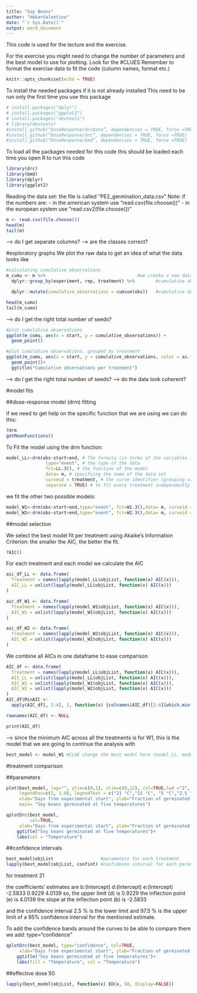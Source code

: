 ```yaml
---
title: "Soy Beans"
author: "Heba+Valentine"
date: "`r Sys.Date()`"
output: word_document
---
```


This code is used for the lecture and the exercise.

For the exercise you might need to change the number of parameters and the best model to use for plotting. Look for the #CLUES
Remember to format the exercise data to fit the code (column names, format etc.)

```r
knitr::opts_chunk$set(echo = TRUE)
```

To install the needed packages if it is not already installed
This need to be run only the first time you use this package
```r
# install.packages("dplyr")
# install.packages("ggplot2")
# install.packages("devtools")
# library(devtools)
#install_github(“DoseResponse/drcData”, dependencies = TRUE, force =TRUE)
#install_github(“DoseResponse/drc”, dependencies = TRUE, force =TRUE)
#install_github(“DoseResponse/bmd”, dependencies = TRUE, force =TRUE)
```

To load all the packages needed for this code
this should be loaded each time you open R to run this code
```r
library(drc)
library(bmd)
library(dplyr)
library(ggplot2)
```

Reading the data set: the file is called "PE2_germination_data.csv"
Note: if the numbers are:
  - in the american system use "read.csv(file.choose())"
  - in the european system use "read.csv2(file.choose())"

```r
m <- read.csv(file.choose())
head(m)
tail(m)
```
--> do I get separate columns?
--> are the classes correct?


#exploratory graphs
We plot the raw data to get an idea of what the data looks like
```r
#calculating cumulative observations
m_cumu <- m %>%                                   #we create a new dataframe with an extra column for cumulative observations
  dplyr::group_by(experiment, rep, treatment) %>%        #cumulative observations are grouped by factors (here we have three factors, this can be adjusted for more or less factors)

  dplyr::mutate(cumulative_observations = cumsum(obs))   #cumulative observations are stored in a new column

head(m_cumu)
tail(m_cumu)
```
--> do I get the right total number of seeds?

```r
#plot cumulative observations
ggplot(m_cumu, aes(x = start, y = cumulative_observations)) +
  geom_point()
```


```r
#plot cumulative observations, grouped by treatment
ggplot(m_cumu, aes(x = start, y = cumulative_observations, color = as.factor(treatment))) +
  geom_point()+
  ggtitle("Cumulative observations per treatment")
```
--> do I get the right total number of seeds?
--> do the data look coherent? 


#model fits

##dose-response model (drm) fitting

if we need to get help on the specific function that we are using we can do this:

```r
?drm
getMeanFunctions()
```

To Fit the model using the drm function:



```r
model_LL<-drm(obs~start+end, # The formula (in terms of the variables in the data)
               type="event", # the type of the data
               fct=LL.3(), # the function of the model                            #CLUE change the number of parameters here (LL.4(), LL.3(), LL.2())
               data= m, # specifying the name of the data set
               curveid = treatment, # the curve identifier (grouping variable)
               separate = TRUE) # to fit every treatment independently
```

we fit the other two possible models:

```r
model_W1<-drm(obs~start+end,type="event", fct=W1.3(),data= m, curveid = treatment, separate = TRUE)    #CLUE change the number of parameters here (W1.4(), W1.3(), W1.2())
model_W2<-drm(obs~start+end,type="event", fct=W2.3(),data= m, curveid = treatment, separate = TRUE)    #CLUE change the number of parameters here (W2.4(), W2.3(), W2.2())

```

##model selection

We select the best model fit per treatment using Akaike's Information Criterion: 
the smaller the AIC, the better the fit.
```r
?AIC()
```

For each treatment and each model we calculate the AIC
```r
aic_df_LL <- data.frame(
  Treatment = names(lapply(model_LL$objList, function(x) AIC(x))),
  AIC_LL = unlist(lapply(model_LL$objList, function(x) AIC(x)))
)

aic_df_W1 <- data.frame(
  Treatment = names(lapply(model_W1$objList, function(x) AIC(x))),
  AIC_W1 = unlist(lapply(model_W1$objList, function(x) AIC(x)))
)

aic_df_W2 <- data.frame(
  Treatment = names(lapply(model_W2$objList, function(x) AIC(x))),
  AIC_W2 = unlist(lapply(model_W2$objList, function(x) AIC(x)))
)
```

We combine all AICs in one dataframe to ease comparison 
```r
AIC_df <- data.frame(
  Treatment = names(lapply(model_LL$objList, function(x) AIC(x))),
  AIC_LL = unlist(lapply(model_LL$objList, function(x) AIC(x))),
  AIC_W1 = unlist(lapply(model_W1$objList, function(x) AIC(x))),
  AIC_W2 = unlist(lapply(model_W2$objList, function(x) AIC(x)))
)
AIC_df$MinAIC <- 
  apply(AIC_df[, 2:4], 1, function(x) {colnames(AIC_df)[2:4][which.min(x)]}) #we create a column that displays the name of the model with the lowest AIC

rownames(AIC_df) <- NULL

print(AIC_df)
```

--> since the minimum AIC across all the treatments is for W1, this is the model that we are going to continue the analysis with

```r
best_model <- model_W1 #CLUE change the best model here (model_LL, model_W1, model_W2)
```


#treatment comparison
  
##parameters
```r
plot(best_model, log="", ylim=c(0,1), xlim=c(0,12), col=TRUE,lwd ="2",  
     legendPos=c(2, 1.0), legendText = c("21 °C","15 °C", "5 °C","2.5 °C"),
     xlab="Days from experimental start", ylab="Fraction of germinated seeds",
     main= "Soy beans germinated at five temperatures")
```


```r
qplotDrc(best_model, 
         col=TRUE,
     xlab="Days from experimental start", ylab="Fraction of germinated seeds") +
    ggtitle("Soy beans germinated at five temperatures")+
    labs(col = "Temperature")
```

##confidence intervals
```r
best_model$objList                  #parameters for each treatment 
lapply(best_model$objList, confint) #confidence interval for each parameter for each treatment 
```
for treatment 21

the coefficients' estimates are b:(Intercept)  d:(Intercept)  e:(Intercept)  
                           -2.5833         0.9229         4.0139 
so, the upper limit (d) is 0.9229
the inflection point (e) is 4.0139
the slope at the inflection point (b) is -2.5833

and the confidence interval 2.5 %  is the lower limit and 97.5 % is the upper limit of a 95% confidence interval for the mentioned estimate.







To add the confidence bands around the curves to be able to compare them we add: type="confidence"

```r
qplotDrc(best_model, type="confidence", col=TRUE,
     xlab="Days from experimental start", ylab="Fraction of germinated seeds") +
    ggtitle("Soy beans germinated at five temperatures")+
    labs(fill = "Temperature", col = "Temperature") 
```

##effective dose 50
```r
lapply(best_model$objList, function(x) ED(x, 50, display=FALSE))
```


